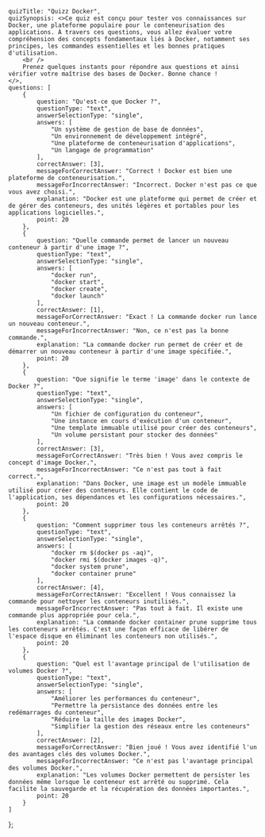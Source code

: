     quizTitle: "Quizz Docker",
    quizSynopsis: <>Ce quiz est conçu pour tester vos connaissances sur Docker, une plateforme populaire pour le conteneurisation des applications. À travers ces questions, vous allez évaluer votre compréhension des concepts fondamentaux liés à Docker, notamment ses principes, les commandes essentielles et les bonnes pratiques d'utilisation.
        <br />
        Prenez quelques instants pour répondre aux questions et ainsi vérifier votre maîtrise des bases de Docker. Bonne chance !
    </>,
    questions: [
        {
            question: "Qu'est-ce que Docker ?",
            questionType: "text",
            answerSelectionType: "single",
            answers: [
                "Un système de gestion de base de données",
                "Un environnement de développement intégré",
                "Une plateforme de conteneurisation d'applications",
                "Un langage de programmation"
            ],
            correctAnswer: [3],
            messageForCorrectAnswer: "Correct ! Docker est bien une plateforme de conteneurisation.",
            messageForIncorrectAnswer: "Incorrect. Docker n'est pas ce que vous avez choisi.",
            explanation: "Docker est une plateforme qui permet de créer et de gérer des conteneurs, des unités légères et portables pour les applications logicielles.",
            point: 20
        },
        {
            question: "Quelle commande permet de lancer un nouveau conteneur à partir d'une image ?",
            questionType: "text",
            answerSelectionType: "single",
            answers: [
                "docker run",
                "docker start",
                "docker create",
                "docker launch"
            ],
            correctAnswer: [1],
            messageForCorrectAnswer: "Exact ! La commande docker run lance un nouveau conteneur.",
            messageForIncorrectAnswer: "Non, ce n'est pas la bonne commande.",
            explanation: "La commande docker run permet de créer et de démarrer un nouveau conteneur à partir d'une image spécifiée.",
            point: 20
        },
        {
            question: "Que signifie le terme 'image' dans le contexte de Docker ?",
            questionType: "text",
            answerSelectionType: "single",
            answers: [
                "Un fichier de configuration du conteneur",
                "Une instance en cours d'exécution d'un conteneur",
                "Une template immuable utilisé pour créer des conteneurs",
                "Un volume persistant pour stocker des données"
            ],
            correctAnswer: [3],
            messageForCorrectAnswer: "Très bien ! Vous avez compris le concept d'image Docker.",
            messageForIncorrectAnswer: "Ce n'est pas tout à fait correct.",
            explanation: "Dans Docker, une image est un modèle immuable utilisé pour créer des conteneurs. Elle contient le code de l'application, ses dépendances et les configurations nécessaires.",
            point: 20
        },
        {
            question: "Comment supprimer tous les conteneurs arrêtés ?",
            questionType: "text",
            answerSelectionType: "single",
            answers: [
                "docker rm $(docker ps -aq)",
                "docker rmi $(docker images -q)",
                "docker system prune",
                "docker container prune"
            ],
            correctAnswer: [4],
            messageForCorrectAnswer: "Excellent ! Vous connaissez la commande pour nettoyer les conteneurs inutilisés.",
            messageForIncorrectAnswer: "Pas tout à fait. Il existe une commande plus appropriée pour cela.",
            explanation: "La commande docker container prune supprime tous les conteneurs arrêtés. C'est une façon efficace de libérer de l'espace disque en éliminant les conteneurs non utilisés.",
            point: 20
        },
        {
            question: "Quel est l'avantage principal de l'utilisation de volumes Docker ?",
            questionType: "text",
            answerSelectionType: "single",
            answers: [
                "Améliorer les performances du conteneur",
                "Permettre la persistance des données entre les redémarrages du conteneur",
                "Réduire la taille des images Docker",
                "Simplifier la gestion des réseaux entre les conteneurs"
            ],
            correctAnswer: [2],
            messageForCorrectAnswer: "Bien joué ! Vous avez identifié l'un des avantages clés des volumes Docker.",
            messageForIncorrectAnswer: "Ce n'est pas l'avantage principal des volumes Docker.",
            explanation: "Les volumes Docker permettent de persister les données même lorsque le conteneur est arrêté ou supprimé. Cela facilite la sauvegarde et la récupération des données importantes.",
            point: 20
        }
    ]
};

<Quizz quizData={quiz} />


